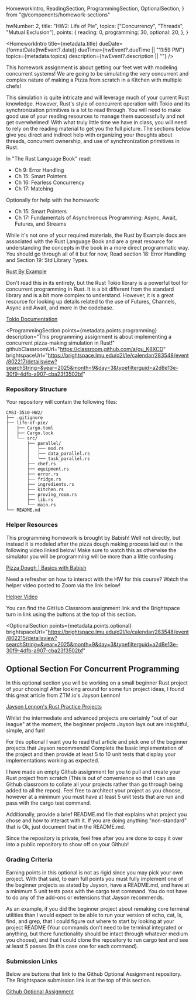   HomeworkIntro,
  ReadingSection,
  ProgrammingSection,
  OptionalSection,
} from "@/components/homework-sections"

  hwNumber: 2,
  title: "HW2: Life of Pie",
  topics: ["Concurrency", "Threads", "Mutual Exclusion"],
  points: {
    reading: 0,
    programming: 30,
    optional: 20,
  },
}


<HomeworkIntro
  title={metadata.title}
  dueDate={formatDate(hwEvent?.date)}
  dueTime={hwEvent?.dueTime || "11:59 PM"}
  topics={metadata.topics}
  description={hwEvent?.description || ""}
/>

This homework assignment is about getting our feet wet with modeling concurrent systems! We are going to be simulating the very concurrent and complex nature of making a Pizza from scratch in a Kitchen with multiple chefs!

<ReadingSection points={metadata.points.reading}>

This simulation is quite intricate and will leverage much of your current Rust knowledge. However, Rust's style of concurrent operation with Tokio and its synchronization primitives is a lot to read through. You will need to make good use of your reading resources to manage them successfully and not get overwhelmed! With what truly little time we have in class, you will need to rely on the reading material to get you the full picture. The sections below give you direct and indirect help with organizing your thoughts about threads, concurrent ownership, and use of synchronization primitives in Rust.

<QuestionBox qid="R1">

In "The Rust Language Book" read:
- Ch 9: Error Handling
- Ch 15: Smart Pointers
- Ch 16: Fearless Concurrency
- Ch 17: Matching

Optionally for help with the homework:
- Ch 15: Smart Pointers
- Ch 17: Fundamentals of Asynchronous Programming: Async, Await, Futures, and Streams

</QuestionBox>

<QuestionBox qid="R2">

While it's not one of your required materials, the Rust by Example docs are associated with the Rust Language Book and are a great resource for understanding the concepts in the book in a more direct programmatic way. You should go through all of it but for now, Read section 18: Error Handling and Section 19: Std Library Types.

[Rust By Example](https://doc.rust-lang.org/rust-by-example/)

</QuestionBox>

<QuestionBox qid="R3">

Don't read this in its entirety, but the Rust Tokio library is a powerful tool for concurrent programming in Rust. It is a bit different from the standard library and is a bit more complex to understand. However, it is a great resource for looking up details related to the use of Futures, Channels, Async and Await, and more in the codebase.

[Tokio Documentation](https://docs.rs/tokio/latest/tokio/)

</QuestionBox>

</ReadingSection>

<ProgrammingSection
  points={metadata.points.programming}
  description="This programming assignment is about implementing a concurrent pizza-making simulation in Rust!"
  githubClassroomUrl="https://classroom.github.com/a/gu_K8XCD"
  brightspaceUrl="https://brightspace.lmu.edu/d2l/le/calendar/283548/event/802217/detailsview?searchString=&year=2025&month=9&day=3&typefilterguid=a2d8e13e-30f9-4dfb-a907-cba23f3502bf"
>

### Repository Structure

Your repository will contain the following files:

```
CMSI-3510-HW2/
├── .gitignore
├── life-of-pie/
│   ├── Cargo.toml
│   ├── Cargo.lock
│   └── src/
│       ├── parallel/
│       │   ├── mod.rs
│       │   ├── data_parallel.rs
│       │   └── task_parallel.rs
│       ├── chef.rs
│       ├── equipment.rs
│       ├── error.rs
│       ├── fridge.rs
│       ├── ingredients.rs
│       ├── kitchen.rs
│       ├── proving_room.rs
│       ├── lib.rs
│       └── main.rs
└── README.md
```

### Helper Resources

This programming homework is brought by Babish! Well not directly, but instead it is modeled after the pizza dough making process laid out in the following video linked below! Make sure to watch this as otherwise the simulator you will be programming will be more than a little confusing.

[Pizza Dough | Basics with Babish](https://www.youtube.com/watch?v=n1O3uHPCOLA)

Need a refresher on how to interact with the HW for this course? Watch the helper video posted to Zoom via the link below!

[Helper Video](https://lmula.zoom.us/rec/share/qZJRL5B3_zx8vvp2ei9qfijhG6Yjqr0g_pap6h6THg_ffJ7_cuuvjdKq-xMF5g0P.rbEK6SGsg5zYXxMi)

You can find the GitHub Classroom assignment link and the Brightspace turn in link using the buttons at the top of this section.

</ProgrammingSection>

<OptionalSection
  points={metadata.points.optional}
  brightspaceUrl="https://brightspace.lmu.edu/d2l/le/calendar/283548/event/802215/detailsview?searchString=&year=2025&month=9&day=3&typefilterguid=a2d8e13e-30f9-4dfb-a907-cba23f3502bf"
>

## Optional Section For Concurrent Programming

In this optional section you will be working on a small beginner Rust project of your choosing! After looking around for some fun project ideas, I found this great article from ZTM.io's Jayson Lennon!

[Jayson Lennon's Rust Practice Projects](https://zerotomastery.io/blog/rust-practice-projects/)

Whilst the intermediate and advanced projects are certainly "out of our league" at the moment, the beginner projects Jayson lays out are insightful, simple, and fun!

For this optional I want you to read that article and pick one of the beginner projects that Jayson recommends! Complete the basic implementation of the project and then provide at least 5 to 10 unit tests that display your implementations working as expected.

I have made an empty Github assignment for you to pull and create your Rust project from scratch (This is out of convenience so that I can use Github classroom to collate all your projects rather than go through being added to all the repos). Feel free to architect your project as you choose, however at a minimum you must have at least 5 unit tests that are run and pass with the cargo test command.

Additionally, provide a brief README.md file that explains what project you chose and how to interact with it. If you are doing anything "non-standard" that is Ok, just document that in the README.md.

Since the repository is private, feel free after you are done to copy it over into a public repository to show off on your Github!

### Grading Criteria

Earning points in this optional is not as rigid since you may pick your own project. With that said, to earn full points you must fully implement one of the beginner projects as stated by Jayson, have a README.md, and have at a minimum 5 unit tests pass with the cargo test command. You do not have to do any of the add-ons or extensions that Jayson recommends.

As an example, if you did the beginner project about remaking core terminal utilities than I would expect to be able to run your version of echo, cat, ls, find, and grep, that I could figure out where to start by looking at your project README (Your commands don't need to be terminal integrated or anything, but there functionality should be intact through whatever medium you choose), and that I could clone the repository to run cargo test and see at least 5 passes (In this case one for each command).

### Submission Links

Below are buttons that link to the Github Optional Assignment repository. The Brightspace submission link is at the top of this section.

[Github Optional Assignment](https://classroom.github.com/a/jnJhV7YB)

</OptionalSection>

